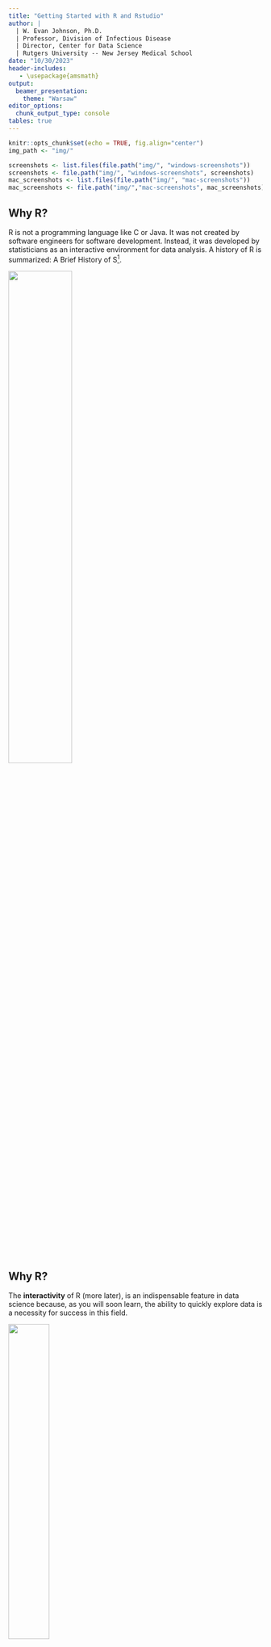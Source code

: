 ```yaml
---
title: "Getting Started with R and Rstudio"
author: | 
  | W. Evan Johnson, Ph.D.
  | Professor, Division of Infectious Disease
  | Director, Center for Data Science
  | Rutgers University -- New Jersey Medical School
date: "10/30/2023"
header-includes:
   - \usepackage{amsmath}
output: 
  beamer_presentation:
    theme: "Warsaw"
editor_options: 
  chunk_output_type: console
tables: true
---
```


```r
knitr::opts_chunk$set(echo = TRUE, fig.align="center")
img_path <- "img/"
```

```r
screenshots <- list.files(file.path("img/", "windows-screenshots"))
screenshots <- file.path("img/", "windows-screenshots", screenshots)
mac_screenshots <- list.files(file.path("img/", "mac-screenshots"))
mac_screenshots <- file.path("img/","mac-screenshots", mac_screenshots)
```

## Why R?

R is not a programming language like C or Java. It was not created by software engineers for software development. Instead, it was developed by statisticians as an interactive environment for data analysis. A history of R is summarized: A Brief History of S^[https://citeseerx.ist.psu.edu/viewdoc/download?rep=rep1&type=pdf&doi=10.1.1.131.1428]. 

![](img/r_rstudio.png){height=50%}

## Why R?
The __interactivity__ of R (more later), is an indispensable feature in data science because, as you will soon learn, the ability to quickly explore data is a necessity for success in this field. 

![](img/RInterface.JPG){height=40%}

However, like in other programming languages, you can save your work as scripts that can be easily executed at any moment. These scripts serve as a record of the analysis you performed, a key feature that facilitates reproducible work. 

## Why R?
If you are an expert programmer, you should not expect R to follow the conventions you are used to since you will be disappointed. If you are patient, you will come to appreciate the unequal power of R when it comes to data analysis and, specifically, data visualization.

![](img/data_visualize.png){height=65%}


## Why R?
Other attractive features of R are:

1. R is free and open source: [https://opensource.org/history](https://opensource.org/history).
2. It runs on all major platforms: Windows, Mac Os, UNIX/Linux.
3. Scripts and data objects can be shared seamlessly across platforms.
4. There is a large, growing, and active community of R users and, as a result, there are numerous resources for learning and asking questions^[https://stats.stackexchange.com/questions/138/free-resources-for-learning-r] ^[https://www.r-project.org/help.html] ^[https://stackoverflow.com/documentation/r/topics]. 
5. It is easy for others to contribute add-ons which enables developers to share software implementations of new data science methodologies.

## The R console

Interactive data analysis usually occurs on the _R console_ that executes commands as you type them. It looks like this:

\center
![](img/R_console.png)

## The R console


As a quick example, try using the console to calculate a 15% tip on a meal that cost $19.71:

```r
0.15 * 19.71  
```

**Pro Tip:** Grey boxes are used to show R code typed into the R console. The symbol `##` is used to denote what the R console outputs.


## Scripts

One of the great advantages of R over point-and-click analysis software is that you can save your work as scripts. You can edit and save these scripts using a text editor. We will use the interactive _integrated development environment_ (IDE) [RStudio](https://www.rstudio.com/). 

![](img/rstudio.png)

## RStudio {#rstudio}

RStudio will be our launching pad for data science projects. It not only provides an editor for us to create and edit our scripts but also provides many other useful tools. In this section, we go over some of the basics.

## RStudio Panes

When you start RStudio for the first time, you will see three panes. The left pane shows the R console, the right top pane includes tabs for the _Environment_ and _History_, while the bottom right shows five tabs: _File_, _Plots_, _Packages_, _Help_, and _Viewer_. 

```r
knitr::include_graphics(screenshots[30]) 
```

## RStudio Scripts
For a new script, you can click on File, then New File, then R Script. 

```r
knitr::include_graphics(screenshots[31]) 
```

## RStudio Scripts
This starts a new pane on the left and it is here where you can start writing your script. 

```r
knitr::include_graphics(screenshots[32]) 
```

## Running commands while editing scripts

There are many editors specifically made for coding. These are useful because color and indentation are automatically added to make code more readable. RStudio is one of these editors, and it was specifically developed for R. One of the main advantages provided by RStudio over other editors is that we can test our code easily as we edit our scripts. Here we show an example.

## Running commands while editing scripts
Let's start by opening a new script and giving the script a name. We can do this through the editor by saving the current new unnamed script.  

```r
knitr::include_graphics(screenshots[39]) 
```

## Running commands while editing scripts
When saving a script, a good convention is to use a descriptive name, with lower case letters, no spaces, only hyphens to separate words, and then followed by the suffix _.R_. We will call this script _my-first-script.R_.

```r
knitr::include_graphics(screenshots[40]) 
```

## Running commands while editing scripts
Now we are ready to start editing our first script. The first lines of code in an R script are dedicated to loading the libraries we will use. Another useful RStudio feature is that once we type `library()` it starts auto-completing with libraries that we have installed. Note what happens when we type `library(ti)`:

```r
knitr::include_graphics(screenshots[41]) 
```

## Running commands while editing scripts
Another feature you may have noticed is that when you type `library(` the second parenthesis is automatically added. This will help you avoid one of the most common errors in coding: forgetting to close a parenthesis.

## Running commands while editing scripts
Now we can continue to write code. As an example, we will make a graph showing murder totals versus population totals by state. Once you are done writing the code needed to make this plot, you can try it out by _executing_ the code. To do this, click on the _Run_ button on the upper right side of the editing pane. You can also use the key binding: Ctrl+Shift+Enter on Windows or command+shift+return on the Mac.

<!--
```r
knitr::include_graphics(screenshots[42]) 
```
-->

## Running commands while editing scripts
Once you run the code, you will see it appear in the R console and, in this case, the generated plot appears in the plots console. Note that the plot console has a useful interface that permits you to click back and forward across different plots, zoom in to the plot, or save the plots as files.

```r
knitr::include_graphics(screenshots[43]) 
```

## Changing global options
You can change the look and functionality of RStudio quite a bit. 

To change global options you click on _Tools_ then _Global Options_: 
```r
knitr::include_graphics(screenshots[44]) 
```

## Changing global options
As an example, we show how to change the appearance of the editor. To do this click on _Appearance_ and then notice the _Editor theme_ options.

```r
knitr::include_graphics(screenshots[45]) 
```

## Changing global options
You can click on these and see examples of how your editor will look. 

```r
knitr::include_graphics(screenshots[46]) 
```

## Changing global options
I personally like the _Cobalt_ option:

```r
knitr::include_graphics(screenshots[47]) 
```

## Changing global options
As a second example, we show how to make a change that we **highly recommend**. This is to change the _Save workspace to .RData on exit_ to _Never_ and uncheck the _Restore .RData into workspace at start_. By default, when you exit R saves all the objects you have created into a file called .RData. To change these options, make your _General_ settings look like this:

```r
knitr::include_graphics(screenshots[48]) 
```


## Installing R packages

The functionality provided by a fresh install of R is only a small fraction of what is possible. In fact, we refer to what you get after your first install as __base R__. The extra functionality comes from add-ons available from developers. 

There are currently hundreds of these available from CRAN and many others shared via other repositories such as GitHub. However, because not everybody needs all available functionality, R instead makes different components available via __packages__. 

## Installing R packages
R makes it very easy to install packages from within R. For example, to install the __dslabs__ package, which we use to share datasets and code related to this book, you would type:

```r
install.packages("dslabs")
```

## Installing R packages
In RStudio, you can navigate to the __Tools__ tab and select install packages. We can then load the package into our R sessions using the `library` function:

```r
library(dslabs)
```

We can install more than one package at once by feeding a character vector to this function:

```r
install.packages(c("tidyverse", "dslabs"))
```

## Installing R packages
Note that installing __tidyverse__ actually installs several packages. This commonly occurs when a package has **dependencies**, or uses functions from other packages. When you load a package using `library`, you also load its dependencies.


## Installing R packages
You can also install packages using RStudio in the following way: 

```r
knitr::include_graphics(screenshots[35]) 
```


## Installing R packages
One advantage of using RStudio is that it auto-completes package names once you start typing, which is helpful when you do not remember the exact spelling of the package:

```r
knitr::include_graphics(screenshots[36]) 
```

## Installing R packages
Once packages are installed, you can load them into R and you do not need to install them again, unless you install a fresh version of R. Remember packages are installed in R not RStudio.

As you go through this tutorial, you will see that we load packages without installing them. This is because once you install a package, it remains installed and only needs to be loaded with `library`. The package remains loaded until we quit the R session. If you try to load a package and get an error, it probably means you need to install it first. 
## Installing R packages
You can see all the packages you have installed using the following function:

```r
installed.packages()
```


## Installing R packages
It is helpful to keep a list of all the packages you need for your work in a script because if you need to perform a fresh install of R, you can re-install all your packages by simply running a script.

## Session Info
```r
\scriptsize
sessionInfo()
```
